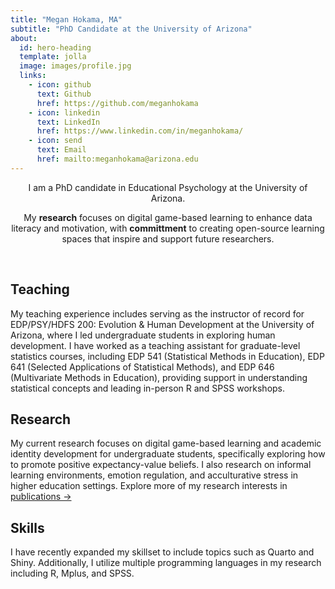 ```yaml
---
title: "Megan Hokama, MA"
subtitle: "PhD Candidate at the University of Arizona"
about: 
  id: hero-heading
  template: jolla
  image: images/profile.jpg
  links:
    - icon: github
      text: Github
      href: https://github.com/meganhokama
    - icon: linkedin
      text: LinkedIn
      href: https://www.linkedin.com/in/meganhokama/
    - icon: send
      text: Email
      href: mailto:meganhokama@arizona.edu
---
```


::: {#hero-heading}
:::

<p style="text-align:center;">I am a PhD candidate in Educational Psychology at the University of Arizona. </p>

<p style="text-align:center;">My **research** focuses on digital game-based learning to enhance data literacy and motivation, with **committment** to creating open-source learning spaces that inspire and support future researchers.</p>

<br>

::: panel-tabset
## <i class="bi bi-mortarboard-fill"></i> [**Teaching**]{.h2}

My teaching experience includes serving as the instructor of record for EDP/PSY/HDFS 200: Evolution & Human Development at the University of Arizona, where I led undergraduate students in exploring human development. I have worked as a teaching assistant for graduate-level statistics courses, including EDP 541 (Statistical Methods in Education), EDP 641 (Selected Applications of Statistical Methods), and EDP 646 (Multivariate Methods in Education), providing support in understanding statistical concepts and leading in-person R and SPSS workshops. 

## <i class="bi bi-journal-bookmark-fill"></i> [**Research**]{.h2}

My current research focuses on digital game-based learning and academic identity development for undergraduate students, specifically exploring how to promote positive expectancy-value beliefs. I also research on informal learning environments, emotion regulation, and acculturative stress in higher education settings. Explore more of my research interests in [publications &rarr;](/publications.qmd)

## <i class="bi bi-tools"></i> [**Skills**]{.h2}

I have recently expanded my skillset to include topics such as Quarto and Shiny. Additionally, I utilize multiple programming languages in my research including R, Mplus, and SPSS. 


:::
